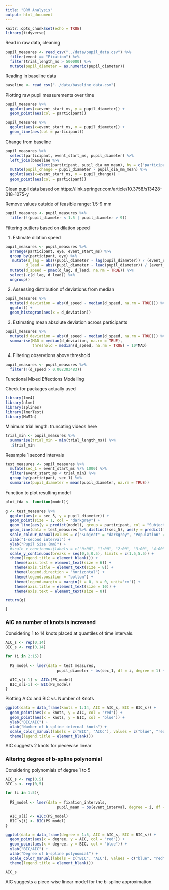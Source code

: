```yaml
---
title: "BRM Analysis"
output: html_document
---
```


```r
knitr::opts_chunk$set(echo = TRUE)
library(tidyverse)
```

Read in raw data, cleaning

```r
pupil_measures <- read_csv("../data/pupil_data.csv") %>%
  filter(event == "Fixation") %>%
  filter(trial_length_ms > 500000) %>% 
  mutate(pupil_diameter = as.numeric(pupil_diameter))
```

Reading in baseline data

```r
baseline <- read_csv("../data/baseline_data.csv")
```

Plotting raw pupil measurements over time

```r
pupil_measures %>% 
  ggplot(aes(x=event_start_ms, y = pupil_diameter)) +
  geom_point(aes(col = participant))
```

```r
pupil_measures %>% 
  ggplot(aes(x=event_start_ms, y = pupil_diameter)) +
  geom_line(aes(col = participant))
```

Change from baseline

```r
pupil_measures %>% 
  select(participant, event_start_ms, pupil_diameter) %>% 
  left_join(baseline %>% 
              select(participant, pupil_dia_mm_mean), by = c("participant")) %>% 
  mutate(pupil_change = pupil_diameter - pupil_dia_mm_mean) %>% 
  ggplot(aes(x=event_start_ms, y = pupil_change)) +
  geom_point(aes(col = participant))
```

Clean pupil data based on:https://link.springer.com/article/10.3758/s13428-018-1075-y

Remove values outside of feasible range: 1.5-9 mm


```r
pupil_measures <- pupil_measures %>% 
  filter(!(pupil_diameter < 1.5 | pupil_diameter > 9))
```

Filtering outliers based on dilation speed

1) Estimate dilation speed

```r
pupil_measures <- pupil_measures %>% 
  arrange(participant, eye, event_start_ms) %>%
  group_by(participant, eye) %>% 
   mutate(d_lag = abs((pupil_diameter - lag(pupil_diameter)) / (event_start_ms - lag(event_start_ms))),
         d_lead = abs((pupil_diameter - lead(pupil_diameter)) / (event_start_ms - lead(event_start_ms)))) %>% 
  mutate(d_speed = pmax(d_lag, d_lead, na.rm = TRUE)) %>% 
  select(-c(d_lag, d_lead)) %>% 
  ungroup()
```

2) Assessing distribution of deviations from median

```r
pupil_measures %>% 
  mutate(d_deviation = abs(d_speed - median(d_speed, na.rm = TRUE))) %>% 
  ggplot() +
  geom_histogram(aes(x = d_deviation))
```

3) Estimating mean absolute deviation across participants

```r
pupil_measures %>% 
  mutate(d_deviation = abs(d_speed - median(d_speed, na.rm = TRUE))) %>% 
  summarise(MAD = median(d_deviation, na.rm = TRUE),
            threshold = median(d_speed, na.rm = TRUE) + 10*MAD)
```

4) Filtering observtions above threshold

```r
pupil_measures <- pupil_measures %>% 
  filter(!(d_speed > 0.002303483))
```


Functional Mixed Effections Modelling

Check for packages actually used

```r
library(lme4)
library(nlme)
library(splines)
library(lmerTest)
library(MuMIn)
```

Minimum trial length: truncating videos here

```r
trial_min <- pupil_measures %>% 
  summarise(trial_min = min(trial_length_ms)) %>% 
  .$trial_min
```

Resample 1 second intervals

```r
test_measures <- pupil_measures %>% 
  mutate(sec_1 = event_start_ms %/% 1000) %>% 
  filter(event_start_ms < trial_min) %>% 
  group_by(participant, sec_1) %>% 
  summarise(pupil_diameter = mean(pupil_diameter, na.rm = TRUE))
```

Function to plot resulting model

```r

plot_fda <- function(model){
  
g <- test_measures %>%
  ggplot(aes(x = sec_5, y = pupil_diameter)) +
  geom_point(size = 1, col = "darkgrey") +
  geom_line(aes(y = predict(model), group = participant, col = "Subject"), size = 0.5) +
  geom_line(data = test_measures %>% distinct(sec_5), aes(y = predict(model, re.form = NA, newdata = test_measures %>% distinct(sec_5)), col="Population"), size = 1.5) +
  scale_colour_manual(values = c("Subject" = "darkgrey", "Population" = "red")) +
  xlab("1-second interval") +
  ylab("Pupil Size (mm)") +
  #scale_x_continuous(labels = c("0:00", "1:00", "2:00", "3:00", "4:00", "5:00", "6:00", "7:00", "8:00", "9:00"), breaks = c(0, seq(3,27,3))) +
  scale_y_continuous(breaks = seq(0,5,0.5), limits = c(1.5,5.5)) +
  theme(legend.title = element_blank()) + 
    theme(axis.text = element_text(size = 6)) + 
    theme(axis.title = element_text(size = 8)) +
    theme(legend.direction = "horizontal") +
    theme(legend.position = "bottom") +
    theme(legend.margin = margin(t = 0, b = 0, unit='cm')) +
    theme(axis.title = element_text(size = 10)) +
    theme(axis.text = element_text(size = 8))

return(g)

}
```

### AIC as number of knots is increased

Considering 1 to 14 knots placed at quantiles of time intervals.

```r

AIC_s <- rep(0,14)
BIC_s <- rep(0,14)

for (i in 2:15){
  
  PS_model <- lmer(data = test_measures,
                       pupil_diameter ~ bs(sec_1, df = i, degree = 1) + (bs(sec_1, df = i, degree = 1) | participant))

  AIC_s[i-1] <- AICc(PS_model)
  BIC_s[i-1] <- BIC(PS_model)
}
```

Plotting AICc and BIC vs. Number of Knots

```r
ggplot(data = data_frame(knots = 1:14, AIC = AIC_s, BIC = BIC_s)) +
  geom_point(aes(x = knots, y = AIC, col = "red")) +
  geom_point(aes(x = knots, y = BIC, col = "blue")) +
  ylab("BIC/AIC") +
  xlab("Number of b-spline internal knots") +
  scale_color_manual(labels = c("BIC", "AICc"), values = c("blue", "red")) +
  theme(legend.title = element_blank())
```


AIC suggests 2 knots for piecewise linear

### Altering degree of b-spline polynomial

Considering polynomials of degree 1 to 5

```r
AIC_s <- rep(0,5)
BIC_s <- rep(0,5)

for (i in 1:5){
  
  PS_model <- lmer(data = fixation_intervals,
                       pupil_mean ~ bs(event_interval, degree = i, df = (i+2)) + (bs(event_interval, degree = i, df = (i+2)) | ID))

  AIC_s[i] <- AICc(PS_model)
  BIC_s[i] <- BIC(PS_model)
}

ggplot(data = data_frame(degree = 1:5, AIC = AIC_s, BIC = BIC_s)) +
  geom_point(aes(x = degree, y = AIC, col = "red")) +
  geom_point(aes(x = degree, y = BIC, col = "blue")) +
  ylab("BIC/AIC") +
  xlab("Degree of b-spline polynomial") +
  scale_color_manual(labels = c("BIC", "AIC"), values = c("blue", "red")) +
  theme(legend.title = element_blank())

AIC_s
```



AIC suggests a piece-wise linear model for the b-spline approximation.

